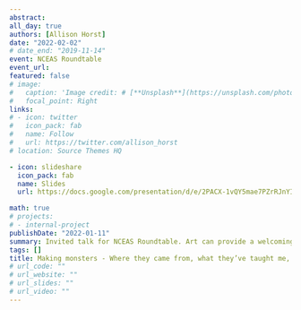 ```yaml
---
abstract:  
all_day: true
authors: [Allison Horst]
date: "2022-02-02"
# date_end: "2019-11-14"
event: NCEAS Roundtable
event_url: 
featured: false
# image: 
#   caption: 'Image credit: # [**Unsplash**](https://unsplash.com/photos/bzdhc5b3Bxs)'
#   focal_point: Right
links:
# - icon: twitter
#   icon_pack: fab
#   name: Follow
#   url: https://twitter.com/allison_horst
# location: Source Themes HQ

- icon: slideshare
  icon_pack: fab
  name: Slides
  url: https://docs.google.com/presentation/d/e/2PACX-1vQY5mae7PZrRJnYIeZVELx-zzSleJoNgQrw7feFqcnJ5dWAhrzTHcesgICC22RrclSE1rEQ8rHOC3AK/pub?start=false&loop=false&delayms=3000

math: true
# projects:
# - internal-project
publishDate: "2022-01-11"
summary: Invited talk for NCEAS Roundtable. Art can provide a welcoming entryway for learners to engage with sometimes intimidating coding skills. In the first half of this session, I will describe the rise of the R monsters (illustrated characters that I create to help make data science and stats concepts and tools more approachable), my experiences as NCEAS' and RStudio's Artist-in-Residence, and a few unexpected lessons I've learned from the monsters along the way. In the second half of the session, all attendees will be invited to join in an art lesson during which everyone will follow along to create a charismatic collection of monsters of your own. Art materials will be provided for all in-person attendees. For attendees joining remotely, you will need 1 - 2 sheets of paper, a light colored pencil or crayon, and a black colored pencil or fine-tip marker.
tags: []
title: Making monsters - Where they came from, what they’ve taught me, and how you can make them, too
# url_code: ""
# url_website: ""
# url_slides: ""
# url_video: ""
---
```

